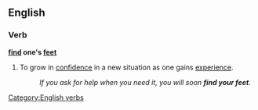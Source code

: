 ==English==

===Verb===
'''[[find]] one's [[feet]]'''

# {{context|idiomatic|lang=en}} To grow in [[confidence]] in a new situation as one gains [[experience]].
#: ''If you ask for help when you need it, you will soon '''find your feet'''.''

[[Category:English verbs]]